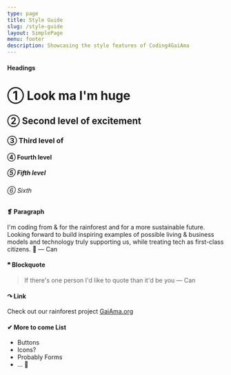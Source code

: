 ```yaml
---
type: page
title: Style Guide
slug: /style-guide
layout: SimplePage
menu: footer
description: Showcasing the style features of Coding4GaiAma
---
```


#### Headings
<Box mb="8">

# ① Look ma I'm huge

## ② Second level of excitement

### ③ Third level of

#### ④ Fourth level

##### ⑤ Fifth level

###### ⑥ Sixth
</Box>

#### ❡ Paragraph

I'm coding from & for the rainforest and for a more sustainable future. Looking forward to build inspiring examples of possible living & business models and technology truly supporting us, while treating tech as first-class citizens. 🤖 — Can

#### ❞ Blockquote

> If there's one person I'd like to quote than it'd be you — Can

#### ↷ Link

Check out our rainforest project [GaiAma.org](https://www.gaiama.org/en/)

#### ✔︎ More to come List

- Buttons
- Icons?
- Probably Forms
- ... 🤗
